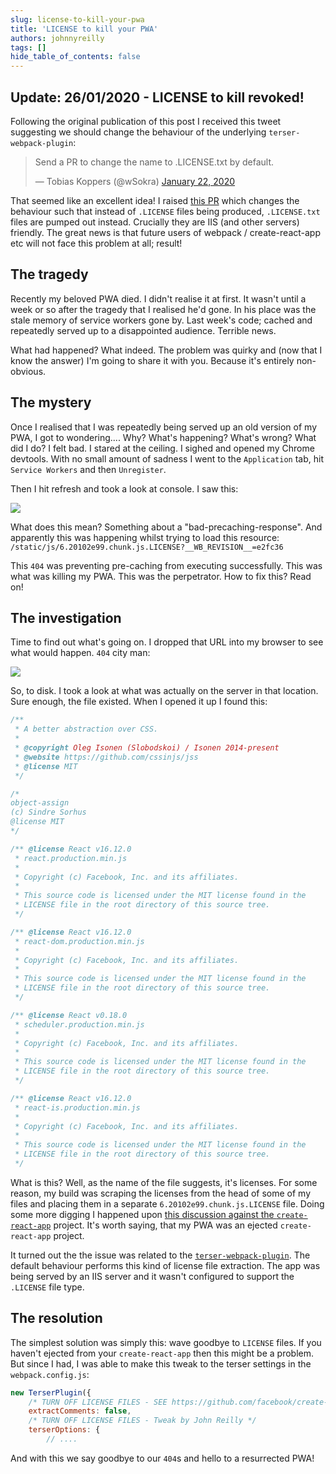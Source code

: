 ```yaml
---
slug: license-to-kill-your-pwa
title: 'LICENSE to kill your PWA'
authors: johnnyreilly
tags: []
hide_table_of_contents: false
---
```


## Update: 26/01/2020 - LICENSE to kill revoked!

<!--truncate-->

Following the original publication of this post I received this tweet suggesting we should change the behaviour of the underlying `terser-webpack-plugin`:

> Send a PR to change the name to .LICENSE.txt by default.
>
> — Tobias Koppers (@wSokra) [January 22, 2020](https://twitter.com/wSokra/status/1220069497660411904?ref_src=twsrc%5Etfw)

<script
  async=""
  src="https://platform.twitter.com/widgets.js"
  charSet="utf-8"
></script>

That seemed like an excellent idea! I raised [this PR](https://github.com/webpack-contrib/terser-webpack-plugin/pull/210) which changes the behaviour such that instead of `.LICENSE` files being produced, `.LICENSE.txt` files are pumped out instead. Crucially they are IIS (and other servers) friendly. The great news is that future users of webpack / create-react-app etc will not face this problem at all; result!

## The tragedy

Recently my beloved PWA died. I didn't realise it at first. It wasn't until a week or so after the tragedy that I realised he'd gone. In his place was the stale memory of service workers gone by. Last week's code; cached and repeatedly served up to a disappointed audience. Terrible news.

What had happened? What indeed. The problem was quirky and (now that I know the answer) I'm going to share it with you. Because it's entirely non-obvious.

## The mystery

Once I realised that I was repeatedly being served up an old version of my PWA, I got to wondering.... Why? What's happening? What's wrong? What did I do? I felt bad. I stared at the ceiling. I sighed and opened my Chrome devtools. With no small amount of sadness I went to the `Application` tab, hit `Service Workers` and then `Unregister`.

Then I hit refresh and took a look at console. I saw this:

![](LICENSE-cannot-be-cached.webp)

What does this mean? Something about a "bad-precaching-response". And apparently this was happening whilst trying to load this resource: `/static/js/6.20102e99.chunk.js.LICENSE?__WB_REVISION__=e2fc36`

This `404` was preventing pre-caching from executing successfully. This was what was killing my PWA. This was the perpetrator. How to fix this? Read on!

## The investigation

Time to find out what's going on. I dropped that URL into my browser to see what would happen. `404` city man:

![](LICENSE-file-screwing-me-over.webp)

So, to disk. I took a look at what was actually on the server in that location. Sure enough, the file existed. When I opened it up I found this:

```js
/**
 * A better abstraction over CSS.
 *
 * @copyright Oleg Isonen (Slobodskoi) / Isonen 2014-present
 * @website https://github.com/cssinjs/jss
 * @license MIT
 */

/*
object-assign
(c) Sindre Sorhus
@license MIT
*/

/** @license React v16.12.0
 * react.production.min.js
 *
 * Copyright (c) Facebook, Inc. and its affiliates.
 *
 * This source code is licensed under the MIT license found in the
 * LICENSE file in the root directory of this source tree.
 */

/** @license React v16.12.0
 * react-dom.production.min.js
 *
 * Copyright (c) Facebook, Inc. and its affiliates.
 *
 * This source code is licensed under the MIT license found in the
 * LICENSE file in the root directory of this source tree.
 */

/** @license React v0.18.0
 * scheduler.production.min.js
 *
 * Copyright (c) Facebook, Inc. and its affiliates.
 *
 * This source code is licensed under the MIT license found in the
 * LICENSE file in the root directory of this source tree.
 */

/** @license React v16.12.0
 * react-is.production.min.js
 *
 * Copyright (c) Facebook, Inc. and its affiliates.
 *
 * This source code is licensed under the MIT license found in the
 * LICENSE file in the root directory of this source tree.
 */
```

What is this? Well, as the name of the file suggests, it's licenses. For some reason, my build was scraping the licenses from the head of some of my files and placing them in a separate `6.20102e99.chunk.js.LICENSE` file. Doing some more digging I happened upon [this discussion against the `create-react-app`](https://github.com/facebook/create-react-app/issues/6441) project. It's worth saying, that my PWA was an ejected `create-react-app` project.

It turned out the the issue was related to the [`terser-webpack-plugin`](https://github.com/webpack-contrib/terser-webpack-plugin). The default behaviour performs this kind of license file extraction. The app was being served by an IIS server and it wasn't configured to support the `.LICENSE` file type.

## The resolution

The simplest solution was simply this: wave goodbye to `LICENSE` files. If you haven't ejected from your `create-react-app` then this might be a problem. But since I had, I was able to make this tweak to the terser settings in the `webpack.config.js`:

```js
new TerserPlugin({
    /* TURN OFF LICENSE FILES - SEE https://github.com/facebook/create-react-app/issues/6441 */
    extractComments: false,
    /* TURN OFF LICENSE FILES - Tweak by John Reilly */
    terserOptions: {
        // ....
```

And with this we say goodbye to our `404`s and hello to a resurrected PWA!

